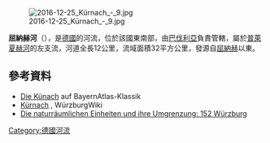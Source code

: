 {{No footnotes|time=2020-12-10T03:31:37+00:00}}
{{Coord|49.8001|N|9.9598|E|display=title}}
[[Image:2016-12-25_Kürnach_-_9.jpg|right]]

'''屈納赫河'''（{{lang-de|Kürnach}}），是[[德國|德國]]的河流，位於該國東南部，由[[巴伐利亞|巴伐利亞]]負責管轄，屬於[[普萊夏赫河|普萊夏赫河]]的左支流，河道全長12公里，流域面積32平方公里，發源自[[屈納赫|屈納赫]]以東。

==參考資料==
* [http://geoportal.bayern.de/bayernatlas-klassik/fbycin9w2y_2BNH013SeSmYTBTZwAkhH1qciH28fQnOGzgHI88zNGMVW1VilRrBGRGCRo8bGYPybx6RMc5Ioq7t5Rrh_G-_xChStpHBsbyImuiFO4l2D4MWswye8aWBqpHe3kaMh3Ye9oBrJWOmt8RZPPKRQtEelee75gsr2dBg/fbycc/ZwAe3/x6Re3 Die Künach] auf BayernAtlas-Klassik
* [http://wuerzburgwiki.de/wiki/K%C3%BCrnach_(Gew%C3%A4sser) Kürnach] {{Wayback|url=http://wuerzburgwiki.de/wiki/K%C3%BCrnach_(Gew%C3%A4sser) |date=20200804120410 }}, WürzburgWiki
* [http://geographie.giersbeck.de/karten/152.pdf Die naturräumlichen Einheiten und ihre Umgrenzung: 152 Würzburg] {{Wayback|url=http://geographie.giersbeck.de/karten/152.pdf |date=20160304055353 }}

{{Germany-geo-stub}}
[[Category:德國河流|Category:德國河流]]